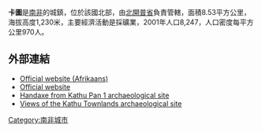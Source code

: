 '''卡圖'''是[[南非|南非]]的城鎮，位於該國北部，由[[北開普省|北開普省]]負責管轄，面積8.53平方公里，海拔高度1,230米，主要經濟活動是採礦業，2001年人口8,247，人口密度每平方公里970人。

==外部連結==
* [https://web.archive.org/web/20061004101014/http://www.kathu-online.co.za/ Official website (Afrikaans)]
* [http://www.kathu.co.za/ Official website] {{Wayback|url=http://www.kathu.co.za/ |date=20200127162714 }}
* [https://web.archive.org/web/20060516235006/http://www.cope.co.za/archaeo/masterhandaxe.htm Handaxe from Kathu Pan 1 archaeological site]
* [https://web.archive.org/web/20060924090153/http://www.cope.co.za/Archaeo/Kathu%20Townlands.htm Views of the Kathu Townlands archaeological site]

{{SouthAfrica-geo-stub}}
[[Category:南非城市|Category:南非城市]]
